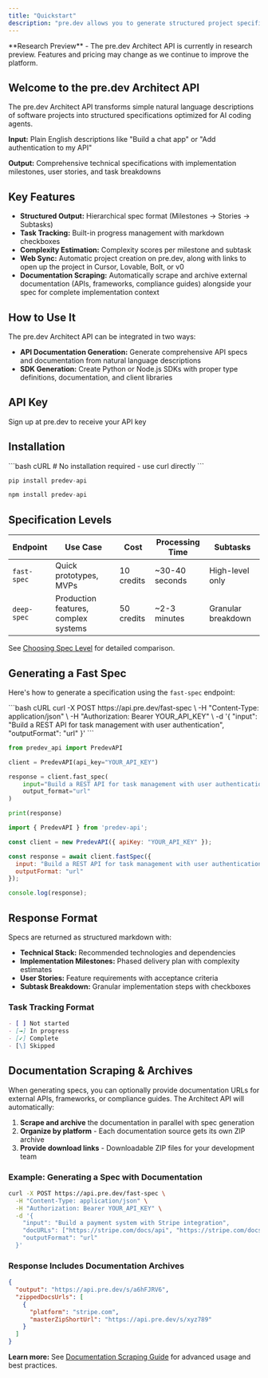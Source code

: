 ```yaml
---
title: "Quickstart"
description: "pre.dev allows you to generate structured project specifications for AI coding agents"
---
```


<Note>
  **Research Preview** - The pre.dev Architect API is currently in research preview. Features and pricing may change as we continue to improve the platform.
</Note>

## Welcome to the pre.dev Architect API

The pre.dev Architect API transforms simple natural language descriptions of software projects into structured specifications optimized for AI coding agents. 

**Input:** Plain English descriptions like "Build a chat app" or "Add authentication to my API"

**Output:** Comprehensive technical specifications with implementation milestones, user stories, and task breakdowns


## Key Features

- **Structured Output:** Hierarchical spec format (Milestones → Stories → Subtasks)
- **Task Tracking:** Built-in progress management with markdown checkboxes
- **Complexity Estimation:** Complexity scores per milestone and subtask
- **Web Sync:** Automatic project creation on pre.dev, along with links to open up the project in Cursor, Lovable, Bolt, or v0
- **Documentation Scraping:** Automatically scrape and archive external documentation (APIs, frameworks, compliance guides) alongside your spec for complete implementation context

## How to Use It

The pre.dev Architect API can be integrated in two ways:

- **API Documentation Generation:** Generate comprehensive API specs and documentation from natural language descriptions
- **SDK Generation:** Create Python or Node.js SDKs with proper type definitions, documentation, and client libraries


## API Key

<Card title="Get API Key" icon="key" href="https://pre.dev/projects/playground">
  Sign up at pre.dev to receive your API key
</Card>

## Installation

<CodeGroup>
```bash cURL
# No installation required - use curl directly
```

```python Python
pip install predev-api
```

```javascript Node
npm install predev-api
```
</CodeGroup>

## Specification Levels

| Endpoint | Use Case | Cost | Processing Time | Subtasks |
|----------|----------|------|----------------|----------|
| `fast-spec` | Quick prototypes, MVPs | 10 credits | ~30-40 seconds | High-level only |
| `deep-spec` | Production features, complex systems | 50 credits | ~2-3 minutes | Granular breakdown |

See [Choosing Spec Level](/guides/choosing-spec-level) for detailed comparison.

## Generating a Fast Spec

Here's how to generate a specification using the `fast-spec` endpoint:

<CodeGroup>
```bash cURL
curl -X POST https://api.pre.dev/fast-spec \
  -H "Content-Type: application/json" \
  -H "Authorization: Bearer YOUR_API_KEY" \
  -d '{
    "input": "Build a REST API for task management with user authentication",
    "outputFormat": "url"
  }'
```

```python Python
from predev_api import PredevAPI

client = PredevAPI(api_key="YOUR_API_KEY")

response = client.fast_spec(
    input="Build a REST API for task management with user authentication",
    output_format="url"
)

print(response)
```

```javascript Node
import { PredevAPI } from 'predev-api';

const client = new PredevAPI({ apiKey: "YOUR_API_KEY" });

const response = await client.fastSpec({
  input: "Build a REST API for task management with user authentication",
  outputFormat: "url"
});

console.log(response);
```
</CodeGroup>

## Response Format

Specs are returned as structured markdown with:

- **Technical Stack:** Recommended technologies and dependencies
- **Implementation Milestones:** Phased delivery plan with complexity estimates
- **User Stories:** Feature requirements with acceptance criteria
- **Subtask Breakdown:** Granular implementation steps with checkboxes

### Task Tracking Format

```markdown
- [ ] Not started
- [→] In progress
- [✓] Complete
- [\] Skipped
```

## Documentation Scraping & Archives

When generating specs, you can optionally provide documentation URLs for external APIs, frameworks, or compliance guides. The Architect API will automatically:

1. **Scrape and archive** the documentation in parallel with spec generation
2. **Organize by platform** - Each documentation source gets its own ZIP archive
3. **Provide download links** - Downloadable ZIP files for your development team

### Example: Generating a Spec with Documentation

```bash
curl -X POST https://api.pre.dev/fast-spec \
  -H "Content-Type: application/json" \
  -H "Authorization: Bearer YOUR_API_KEY" \
  -d '{
    "input": "Build a payment system with Stripe integration",
    "docURLs": ["https://stripe.com/docs/api", "https://stripe.com/docs/payments"],
    "outputFormat": "url"
  }'
```

### Response Includes Documentation Archives

```json
{
  "output": "https://api.pre.dev/s/a6hFJRV6",
  "zippedDocsUrls": [
    {
      "platform": "stripe.com",
      "masterZipShortUrl": "https://api.pre.dev/s/xyz789"
    }
  ]
}
```

**Learn more:** See [Documentation Scraping Guide](/guides/documentation-scraping) for advanced usage and best practices.
